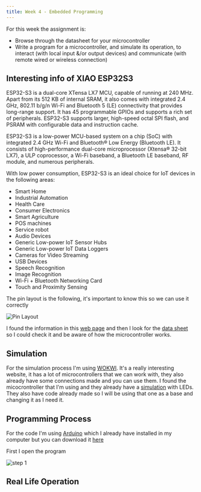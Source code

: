 ```yaml
---
title: Week 4 - Embedded Programming
---
```


For this week the assignment is:
- Browse through the datasheet for your microcontroller
- Write a program for a microcontroller, and simulate its operation, to interact (with local input &/or output devices) and communicate (with remote wired or wireless connection)

## Interesting info of XIAO ESP32S3

ESP32-S3 is a dual-core XTensa LX7 MCU, capable of running at 240 MHz. Apart from its 512 KB of internal SRAM, it also comes with integrated 2.4 GHz, 802.11 b/g/n Wi-Fi and Bluetooth 5 (LE) connectivity that provides long-range support. It has 45 programmable GPIOs and supports a rich set of peripherals. ESP32-S3 supports larger, high-speed octal SPI flash, and PSRAM with configurable data and instruction cache.

ESP32-S3 is a low-power MCU-based system on a chip (SoC) with integrated 2.4 GHz Wi-Fi and Bluetooth®
Low Energy (Bluetooth LE). It consists of high-performance dual-core microprocessor (Xtensa® 32-bit LX7), a
ULP coprocessor, a Wi-Fi baseband, a Bluetooth LE baseband, RF module, and numerous peripherals.

With low power consumption, ESP32-S3 is an ideal choice for IoT devices in the following areas:
- Smart Home
- Industrial Automation
- Health Care
- Consumer Electronics
- Smart Agriculture
- POS machines
- Service robot
- Audio Devices
- Generic Low-power IoT Sensor Hubs
- Generic Low-power IoT Data Loggers
- Cameras for Video Streaming
- USB Devices
- Speech Recognition
- Image Recognition
- Wi-Fi + Bluetooth Networking Card
- Touch and Proximity Sensing

The pin layout is the following, it's important to know this so we can use it correctly

![Pin Layout](./week-04/pin_layout.png)

I found the information in this [web page](https://www.espressif.com/en/products/socs/esp32-s3) and then I look for the [data sheet](https://www.espressif.com/sites/default/files/documentation/esp32-s3_datasheet_en.pdf) so I could check it and be aware of how the microcontroller works.

## Simulation

For the simulation process I'm using [WOKWI](https://wokwi.com/). It's a really interesting website, it has a lot of microcontrollers that we can work with, they also already have some connections made and you can use them. 
I found the micocrontroller that I'm using and they already have a [simulation](https://wokwi.com/projects/411276781876475905) with LEDs. They also have code already made so I will be using that one as a base and changing it as I need it. 

## Programming Process

For the code I'm using [Arduino](https://www.arduino.cc/) which I already have installed in my computer but you can download it [here](https://support.arduino.cc/hc/en-us/articles/360019833020-Download-and-install-Arduino-IDE)

First I open the program 

![step 1](./week-04/pin_layout.png)

## Real Life Operation


